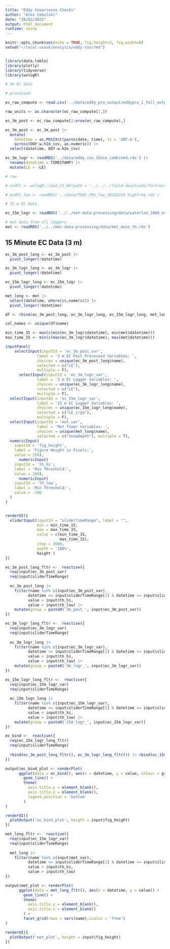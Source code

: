 ```yaml
---
title: "Eddy Covariance Checks"
author: "Alex Cebulski"
date: "28/02/2022"
output: html_document
runtime: shiny
---
```


```r
knitr::opts_chunk$set(echo = TRUE, fig.height=2, fig.width=8)
setwd("~/local-usask/analysis/eddy-cov/rmd")


library(data.table)
library(plotly)
library(tidyverse)
library(wxlogR)

# 3m EC data

# processed

ec_raw_compute <- read.csv('../data/eddy_pro_output/eddypro_1_full_output_2022-11-04T201154_exp.csv', skip = 1)

raw_units <- as.character(ec_raw_compute[1,])

ec_3m_post <- ec_raw_compute[2:nrow(ec_raw_compute),] 

ec_3m_post <- ec_3m_post |> 
  mutate(
    datetime = as.POSIXct(paste(date, time), tz = 'GMT-6'),
    across(DOY:w.h2o_cov, as.numeric)) |> 
  select(datetime, DOY:w.h2o_cov)

ec_3m_logr <- readRDS('../data/eddy_cov_15min_combined.rds') |> 
  rename(datetime = TIMESTAMP) |> 
  mutate(LE = -LE)

# raw

# ecHF1 <- wxlogR::load_CS_HF(path = '../../../field-downloads/fortress/hanging tree/hi freq/clean/TOA5_FRG_low_20220214.highfreq.dat')

# ecHF1_low <- readRDS('../data/TOA5_FRG_low_20220214.highfreq.rds')

# 15 m EC data

ec_15m_logr <- readRDS('../../met-data-processing/data/waterloo_1000_ec_main.rds')

# met data from all loggers 
met <- readRDS('../../met-data-processing/data/met_main_th.rds') 

```

## 15 Minute EC Data (3 m)

```r

ec_3m_post_long <- ec_3m_post |> 
  pivot_longer(!datetime)

ec_3m_logr_long <- ec_3m_logr |> 
  pivot_longer(!datetime)

ec_15m_logr_long <- ec_15m_logr |> 
  pivot_longer(!datetime)

met_long <- met |> 
  select(datetime, where(is.numeric)) |> 
  pivot_longer(!datetime)

df <- rbind(ec_3m_post_long, ec_3m_logr_long, ec_15m_logr_long, met_long)

col_names <- unique(df$name)

min_time_15 <- max(c(min(ec_3m_logr$datetime), min(met$datetime)))
max_time_15 <- min(c(max(ec_3m_logr$datetime), max(met$datetime)))

inputPanel(
    selectInput(inputId = 'ec_3m_post_var', 
              label = '3 m EC Post Processed Variables: ', 
              choices = unique(ec_3m_post_long$name), 
              selected = c("LE"), 
              multiple = F),
      selectInput(inputId = 'ec_3m_logr_var', 
              label = '3 m EC Logger Variables: ', 
              choices = unique(ec_3m_logr_long$name), 
              selected = c("LE"), 
              multiple = F),
  selectInput(inputId = 'ec_15m_logr_var', 
              label = '15 m EC Logger Variables: ', 
              choices = unique(ec_15m_logr_long$name), 
              selected = c("LE_irga"), 
              multiple = F),
  selectInput(inputId = 'met_var', 
              label = 'Met Tower Variables: ', 
              choices = unique(met_long$name), 
              selected = c("SnowDepth"), multiple = T),
  numericInput(
    inputId = 'fig_height',
    label = 'Figure Height in Pixels:',
    value = 250),
      numericInput(
    inputId = 'th_hi',
    label = 'Max Threshold:',
    value = 100),
      numericInput(
    inputId = 'th_low',
    label = 'Min Threshold:',
    value = -100
  )
)


renderUI({
  sliderInput(inputId = "sliderTimeRange", label = "",
              min = min_time_15,
              max = max_time_15,
              value = c(min_time_15,
                        max_time_15),
              step = 3600,
              width = '100%',
              height )
})
```

```r
ec_3m_post_long_fltr <-  reactive({
  req(input$ec_3m_post_var)
  req(input$sliderTimeRange)
  
  ec_3m_post_long |> 
    filter(name %in% c(input$ec_3m_post_var),
          datetime >= input$sliderTimeRange[1] & datetime <= input$sliderTimeRange[2],
          value < input$th_hi,
          value > input$th_low) |> 
    mutate(group = paste0('3m_post_', input$ec_3m_post_var))
})

```

```r
ec_3m_logr_long_fltr <-  reactive({
  req(input$ec_3m_logr_var)
  req(input$sliderTimeRange)
  
  ec_3m_logr_long |> 
    filter(name %in% c(input$ec_3m_logr_var),
          datetime >= input$sliderTimeRange[1] & datetime <= input$sliderTimeRange[2],
          value < input$th_hi,
          value > input$th_low) |> 
    mutate(group = paste0('3m_logr_', input$ec_3m_logr_var))
})

```

```r
ec_15m_logr_long_fltr <-  reactive({
  req(input$ec_15m_logr_var)
  req(input$sliderTimeRange)
  
  ec_15m_logr_long |> 
    filter(name %in% c(input$ec_15m_logr_var),
          datetime >= input$sliderTimeRange[1] & datetime <= input$sliderTimeRange[2],
          value < input$th_hi,
          value > input$th_low) |> 
    mutate(group = paste0('15m_logr_', input$ec_15m_logr_var))
})

```

```r
ec_bind <-  reactive({
  req(ec_15m_logr_long_fltr)
  req(input$sliderTimeRange)
  
  rbind(ec_3m_post_long_fltr(), ec_3m_logr_long_fltr()) |> rbind(ec_15m_logr_long_fltr())
})

```

```r
output$ec_bind_plot <- renderPlot(
      ggplot(data = ec_bind(), aes(x = datetime, y = value, colour = group)) +
        geom_line() +
        theme(
          axis.title.y = element_blank(),
          axis.title.x = element_blank(),
          legend.position = 'bottom'
        )
)

renderUI({
  plotOutput('ec_bind_plot', height = input$fig_height)
})

```

```r
met_long_fltr <-  reactive({
  req(input$ec_15m_logr_var)
  req(input$sliderTimeRange)
  
  met_long |> 
    filter(name %in% c(input$met_var),
          datetime >= input$sliderTimeRange[1] & datetime <= input$sliderTimeRange[2],
          value < input$th_hi,
          value > input$th_low)
})

```

```r
output$met_plot <- renderPlot(
      ggplot(data = met_long_fltr(), aes(x = datetime, y = value)) +
        geom_line() +
        theme(
          axis.title.y = element_blank(),
          axis.title.x = element_blank()
        ) +
        facet_grid(rows = vars(name),scales = 'free')
)

renderUI({
  plotOutput('met_plot', height = input$fig_height)
})

```